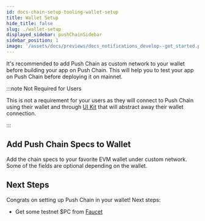 ```yaml
---
id: docs-chain-setup-tooling-wallet-setup
title: Wallet Setup
hide_title: false
slug: ./wallet-setup
displayed_sidebar: pushChainSidebar
sidebar_position: 1
image: '/assets/docs/previews/docs_notifications_develop--get_started.png'
---
```


<head>
  <title>{`Wallet Setup | Tooling | Setup | Push Chain Docs`}</title>
</head>


<!-- Content Start -->

It's recommended to add Push Chain as custom network to your wallet before building your app on Push Chain. This will help you to test your app on Push Chain before deploying it on mainnet.

:::note Not Required for Users

This is not a requirement for your users as they will connect to Push Chain using their wallet and through [UI Kit](/docs/chain/ui-kit) that will abstract away their wallet connection.

:::

## Add Push Chain Specs to Wallet

Add the chain specs to your favorite EVM wallet under custom network. Some of the fields are optional depending on the wallet.

<PushChainSpecs />

## Next Steps

Congrats on setting up Push Chain in your wallet! Next steps:

- Get some testnet $PC from [Faucet](/docs/chain/setup/tooling/faucet)
